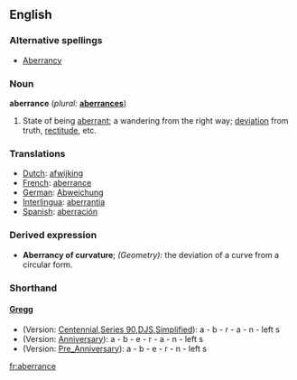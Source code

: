 ==English==

===Alternative spellings===
*[[Aberrancy]]

===Noun===
'''aberrance'''  (''plural:'' '''[[aberrances]]''')
# State of being [[aberrant]]; a wandering from the right way; [[deviation]] from truth, [[rectitude]], etc.

===Translations===
* [[Dutch]]: [[afwijking]] {{f}}
* [[French]]: [[aberrance]] {{f}}
* [[German]]: [[Abweichung]] {{f}}
* [[Interlingua]]: [[aberrantia]]
* [[Spanish]]: [[aberración]]

===Derived expression===
*'''Aberrancy of curvature'''; ''(Geometry):'' the deviation of a curve from a circular form.

===Shorthand===
====[http://en.wikipedia.org/wiki/Gregg_Shorthand Gregg]====

* (Version: [http://en.wikipedia.org/wiki/Gregg_Shorthand#Centennial_Gregg_Shorthand Centennial],[http://en.wikipedia.org/wiki/Gregg_Shorthand#Series_90_Gregg_Shorthand  Series 90],[http://en.wikipedia.org/wiki/Gregg_Shorthand#Diamond_Jubilee_Gregg_Shorthand  DJS],[http://en.wikipedia.org/wiki/Gregg_Shorthand#Simplified_Gregg_Shorthand Simplified]): a - b - r - a - n - left s
* (Version: [http://en.wikipedia.org/wiki/Gregg_Shorthand#Anniversary_Gregg_Shorthand Anniversary]): a - b - e - r - a - n - left s
* (Version: [http://en.wikipedia.org/wiki/Gregg_Shorthand#Pre_Anniversary_Gregg_Shorthand Pre_Anniversary]): a - b - e - r - n - left s

[[fr:aberrance]]